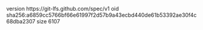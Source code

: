 version https://git-lfs.github.com/spec/v1
oid sha256:a6859cc5766bf66e61997f2d57b9a43ecbd440de61b53392ae30f4c68dba2307
size 6107
